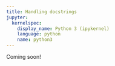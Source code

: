```yaml
---
title: Handling docstrings
jupyter:
  kernelspec:
    display_name: Python 3 (ipykernel)
    language: python
    name: python3
---
```


Coming soon!
